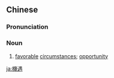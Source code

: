 {{also|机遇}}
==Chinese==
{{zh-forms|s=机遇}}

===Pronunciation===
{{zh-pron
|m=jīyù
|c=gei1 jyu6
|mn=ki-gū
|cat=n
}}

===Noun===
{{zh-noun}}

# [[favorable]] [[circumstance]]s; [[opportunity]]

{{zh-cat|Advanced}}

[[ja:機遇]]